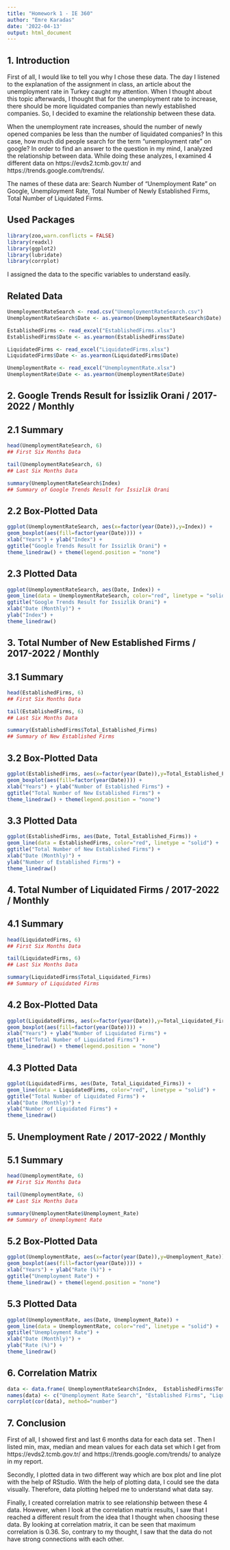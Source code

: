 ---
title: "Homework 1 - IE 360"
author: "Emre Karadas"
date: '2022-04-13'
output: html_document
---

## 1. Introduction
First of all, I would like to tell you why I chose these data. The day I listened to the explanation of the assignment in class, an article about the unemployment rate in Turkey caught my attention. When I thought about this topic afterwards, I thought that for the unemployment rate to increase, there should be more liquidated companies than newly established companies. So, I decided to examine the relationship between these data.

When the unemployment rate increases, should the number of newly opened companies be less than the number of liquidated companies? In this case, how much did people search for the term “unemployment rate” on google? In order to find an answer to the question in my mind, I analyzed the relationship between data. While doing these analyzes, I examined 4 different data on https://evds2.tcmb.gov.tr/ and https://trends.google.com/trends/.

The names of these data are: Search Number of "Unemployment Rate" on Google, Unemployment Rate, Total Number of Newly Established Firms, Total Number of Liquidated Firms.

## Used Packages
```{r message=FALSE, warning=FALSE}
library(zoo,warn.conflicts = FALSE)
library(readxl)
library(ggplot2)
library(lubridate)
library(corrplot)
```

I assigned the data to the specific variables to understand easily.

## Related Data
```{r}

UnemploymentRateSearch <- read.csv("UnemploymentRateSearch.csv")
UnemploymentRateSearch$Date <- as.yearmon(UnemploymentRateSearch$Date)

EstablishedFirms <- read_excel("EstablishedFirms.xlsx")
EstablishedFirms$Date <- as.yearmon(EstablishedFirms$Date)

LiquidatedFirms <- read_excel("LiquidatedFirms.xlsx")
LiquidatedFirms$Date <- as.yearmon(LiquidatedFirms$Date)

UnemploymentRate <- read_excel("UnemploymentRate.xlsx")
UnemploymentRate$Date <- as.yearmon(UnemploymentRate$Date)

```

## 2. Google Trends Result for İssizlik Orani / 2017-2022 / Monthly

## 2.1 Summary
```{r}
head(UnemploymentRateSearch, 6)
## First Six Months Data
```

```{r}
tail(UnemploymentRateSearch, 6)
## Last Six Months Data
```

```{r}
summary(UnemploymentRateSearch$Index)
## Summary of Google Trends Result for İssizlik Orani
```

## 2.2 Box-Plotted Data
```{r}
ggplot(UnemploymentRateSearch, aes(x=factor(year(Date)),y=Index)) + 
geom_boxplot(aes(fill=factor(year(Date)))) + 
xlab("Years") + ylab("Index") + 
ggtitle("Google Trends Result for Issizlik Orani") +
theme_linedraw() + theme(legend.position = "none")
```

## 2.3 Plotted Data
```{r}
ggplot(UnemploymentRateSearch, aes(Date, Index)) +
geom_line(data = UnemploymentRateSearch, color="red", linetype = "solid") +
ggtitle("Google Trends Result for Issizlik Orani") +
xlab("Date (Monthly)") + 
ylab("Index") +
theme_linedraw()
```

## 3.  Total Number of New Established Firms / 2017-2022 / Monthly

## 3.1 Summary
```{r}
head(EstablishedFirms, 6)
## First Six Months Data
```

```{r}
tail(EstablishedFirms, 6)
## Last Six Months Data
```

```{r}
summary(EstablishedFirms$Total_Established_Firms)
## Summary of New Established Firms
```

## 3.2 Box-Plotted Data
```{r}
ggplot(EstablishedFirms, aes(x=factor(year(Date)),y=Total_Established_Firms)) + 
geom_boxplot(aes(fill=factor(year(Date)))) + 
xlab("Years") + ylab("Number of Established Firms") + 
ggtitle("Total Number of New Established Firms") +
theme_linedraw() + theme(legend.position = "none")
```

## 3.3 Plotted Data
```{r}
ggplot(EstablishedFirms, aes(Date, Total_Established_Firms)) +
geom_line(data = EstablishedFirms, color="red", linetype = "solid") +
ggtitle("Total Number of New Established Firms") +
xlab("Date (Monthly)") + 
ylab("Number of Established Firms") +
theme_linedraw()
```

## 4.  Total Number of Liquidated Firms / 2017-2022 / Monthly

## 4.1 Summary
```{r}
head(LiquidatedFirms, 6)
## First Six Months Data
```

```{r}
tail(LiquidatedFirms, 6)
## Last Six Months Data
```

```{r}
summary(LiquidatedFirms$Total_Liquidated_Firms)
## Summary of Liquidated Firms
```

## 4.2 Box-Plotted Data
```{r}
ggplot(LiquidatedFirms, aes(x=factor(year(Date)),y=Total_Liquidated_Firms)) + 
geom_boxplot(aes(fill=factor(year(Date)))) + 
xlab("Years") + ylab("Number of Liquidated Firms") + 
ggtitle("Total Number of Liquidated Firms") +
theme_linedraw() + theme(legend.position = "none")
```

## 4.3 Plotted Data
```{r}
ggplot(LiquidatedFirms, aes(Date, Total_Liquidated_Firms)) +
geom_line(data = LiquidatedFirms, color="red", linetype = "solid") +
ggtitle("Total Number of Liquidated Firms") +
xlab("Date (Monthly)") + 
ylab("Number of Liquidated Firms") +
theme_linedraw()
```

## 5.  Unemployment Rate / 2017-2022 / Monthly

## 5.1 Summary
```{r}
head(UnemploymentRate, 6)
## First Six Months Data
```

```{r}
tail(UnemploymentRate, 6)
## Last Six Months Data
```

```{r}
summary(UnemploymentRate$Unemployment_Rate)
## Summary of Unemployment Rate
```

## 5.2 Box-Plotted Data
```{r}
ggplot(UnemploymentRate, aes(x=factor(year(Date)),y=Unemployment_Rate)) + 
geom_boxplot(aes(fill=factor(year(Date)))) + 
xlab("Years") + ylab("Rate (%)") + 
ggtitle("Unemployment Rate") +
theme_linedraw() + theme(legend.position = "none")
```

## 5.3 Plotted Data
```{r}
ggplot(UnemploymentRate, aes(Date, Unemployment_Rate)) +
geom_line(data = UnemploymentRate, color="red", linetype = "solid") +
ggtitle("Unemployment Rate") +
xlab("Date (Monthly)") + 
ylab("Rate (%)") +
theme_linedraw()
```

## 6. Correlation Matrix

```{r}
data <- data.frame( UnemploymentRateSearch$Index,  EstablishedFirms$Total_Established_Firms, LiquidatedFirms$Total_Liquidated_Firms, UnemploymentRate$Unemployment_Rate)
names(data) <- c("Unemployment Rate Search", "Established Firms", "Liquidated Firms" , "Unemployment Rate")
corrplot(cor(data), method="number")
```

## 7. Conclusion
First of all, I showed first and last 6 months data for each data set . Then I listed min, max, median and mean values for each data set which I get from https://evds2.tcmb.gov.tr/ and https://trends.google.com/trends/ to analyze in my report.

Secondly, I plotted data in two different way which are box plot and line plot with the help of RStudio. With the help of plotting data, I could see the data visually. Therefore, data plotting helped me to understand what data say. 

Finally, I created correlation matrix to see relationship between these 4 data. However, when I look at the correlation matrix results, I saw that I reached a different result from the idea that I thought when choosing these data. By looking at correlation matrix, it can be seen that maximum correlation is 0.36. So, contrary to my thought, I saw that the data do not have strong connections with each other.
















